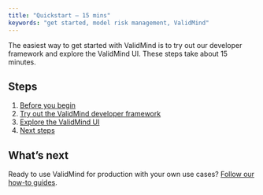 ```yaml
---
title: "Quickstart — 15 mins"
keywords: "get started, model risk management, ValidMind"
---
```


The easiest way to get started with ValidMind is to try out our developer framework and explore the ValidMind UI. These steps take about 15 minutes.

## Steps

1. [Before you begin](before-you-begin.qmd) 
2. [Try out the ValidMind developer framework](try-developer-framework.qmd)
3. [Explore the ValidMind UI](explore-validmind-ui.qmd)
4. [Next steps](next-steps.qmd)

## What's next

Ready to use ValidMind for production with your own use cases? [Follow our how-to guides](guide.qmd).

